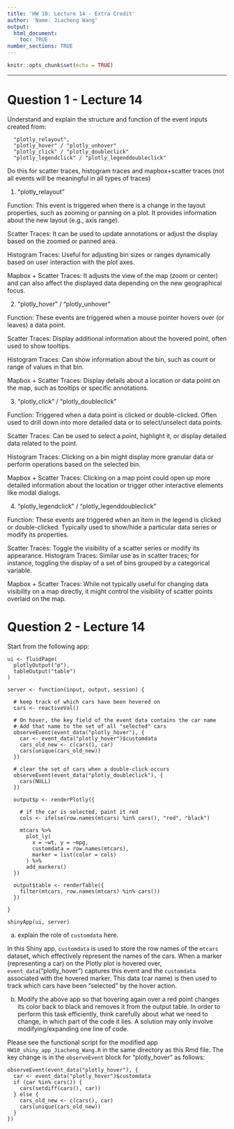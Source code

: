 ```yaml
---
title: 'HW 10: Lecture 14 - Extra Credit'
author: 'Name: Jiacheng Wang'
output: 
  html_document:
    toc: TRUE
number_sections: TRUE
---
```


```r
knitr::opts_chunk$set(echo = TRUE)
```

---

# Question 1 - Lecture 14

Understand and explain the structure and function of the event inputs created from:

```
  "plotly_relayout",
  "plotly_hover" / "plotly_unhover"
  "plotly_click" / "plotly_doubleclick"
  "plotly_legendclick" / "plotly_legenddoubleclick"
```

Do this for scatter traces, histogram traces and mapbox+scatter traces (not all events will be meaningful in all types of traces)

1. "plotly_relayout"

Function: This event is triggered when there is a change in the layout properties, such as zooming or panning on a plot. It provides information about the new layout (e.g., axis range).

Scatter Traces: It can be used to update annotations or adjust the display based on the zoomed or panned area.

Histogram Traces: Useful for adjusting bin sizes or ranges dynamically based on user interaction with the plot axes.

Mapbox + Scatter Traces: It adjusts the view of the map (zoom or center) and can also affect the displayed data depending on the new geographical focus.

2. "plotly_hover" / "plotly_unhover"

Function: These events are triggered when a mouse pointer hovers over (or leaves) a data point.

Scatter Traces: Display additional information about the hovered point, often used to show tooltips.

Histogram Traces: Can show information about the bin, such as count or range of values in that bin.

Mapbox + Scatter Traces: Display details about a location or data point on the map, such as tooltips or specific annotations.

3. "plotly_click" / "plotly_doubleclick"

Function: Triggered when a data point is clicked or double-clicked. Often used to drill down into more detailed data or to select/unselect data points.

Scatter Traces: Can be used to select a point, highlight it, or display detailed data related to the point.

Histogram Traces: Clicking on a bin might display more granular data or perform operations based on the selected bin.

Mapbox + Scatter Traces: Clicking on a map point could open up more detailed information about the location or trigger other interactive elements like modal dialogs.

4. "plotly_legendclick" / "plotly_legenddoubleclick"

Function: These events are triggered when an item in the legend is clicked or double-clicked. Typically used to show/hide a particular data series or modify its properties.

Scatter Traces: Toggle the visibility of a scatter series or modify its appearance.
Histogram Traces: Similar use as in scatter traces; for instance, toggling the display of a set of bins grouped by a categorical variable.

Mapbox + Scatter Traces: While not typically useful for changing data visibility on a map directly, it might control the visibility of scatter points overlaid on the map.


# Question 2 - Lecture 14
Start from the following app:

```
ui <- fluidPage(
  plotlyOutput("p"),
  tableOutput("table")
)

server <- function(input, output, session) {
  
  # keep track of which cars have been hovered on
  cars <- reactiveVal()
  
  # On hover, the key field of the event data contains the car name
  # Add that name to the set of all "selected" cars
  observeEvent(event_data("plotly_hover"), {
    car <- event_data("plotly_hover")$customdata
    cars_old_new <- c(cars(), car)
    cars(unique(cars_old_new))
  })
  
  # clear the set of cars when a double-click occurs
  observeEvent(event_data("plotly_doubleclick"), {
    cars(NULL)
  })
  
  output$p <- renderPlotly({
    
    # if the car is selected, paint it red
    cols <- ifelse(row.names(mtcars) %in% cars(), "red", "black")
    
    mtcars %>%
      plot_ly(
        x = ~wt, y = ~mpg, 
        customdata = row.names(mtcars), 
        marker = list(color = cols)
      ) %>%
      add_markers()
  })
  
  output$table <- renderTable({
    filter(mtcars, row.names(mtcars) %in% cars())
  })
  
}

shinyApp(ui, server)
```

a. explain the role of `customdata` here.

In this Shiny app, `customdata` is used to store the row names of the `mtcars` dataset, which effectively represent the names of the cars. When a marker (representing a car) on the Plotly plot is hovered over, `event_data`("plotly_hover") captures this event and the `customdata` associated with the hovered marker. This data (car name) is then used to track which cars have been "selected" by the hover action.

b. Modify the above app so that hovering again over a red point changes its color back to black and removes it from the output table. In order to perform this task efficiently, think carefully about what we need to change, in which part of the code it lies. A solution may only involve modifying/expanding one line of code.

Please see the functional script for the modified app `HW10_shiny_app_Jiacheng_Wang.R` in the same directory as this Rmd file. The key change is in the `observeEvent` block for "plotly_hover" as follows:

```
observeEvent(event_data("plotly_hover"), {
  car <- event_data("plotly_hover")$customdata
  if (car %in% cars()) {
    cars(setdiff(cars(), car))
  } else {
    cars_old_new <- c(cars(), car)
    cars(unique(cars_old_new))
  }
})
```



